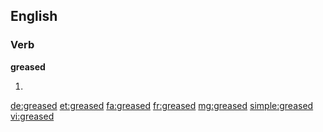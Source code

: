 ==English==

===Verb===
'''greased'''

# {{en-past of|grease}}

[[de:greased]]
[[et:greased]]
[[fa:greased]]
[[fr:greased]]
[[mg:greased]]
[[simple:greased]]
[[vi:greased]]